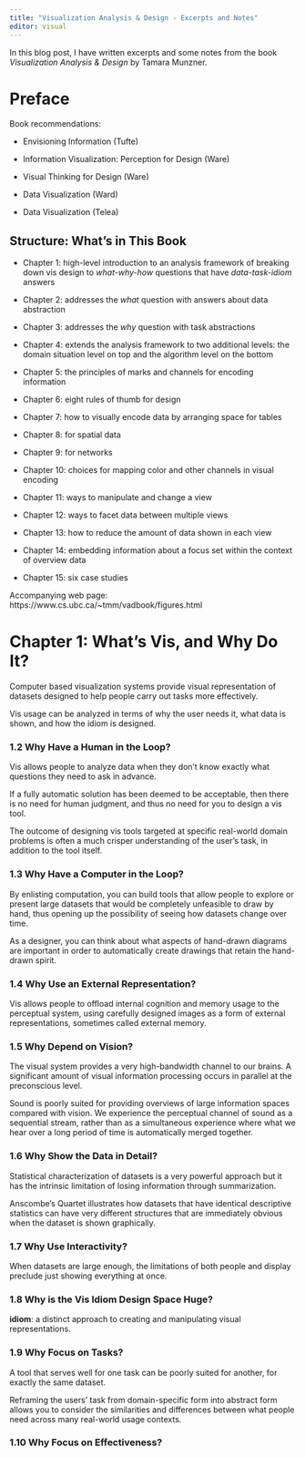 ```yaml
---
title: "Visualization Analysis & Design - Excerpts and Notes"
editor: visual
---
```


In this blog post, I have written excerpts and some notes from the book *Visualization Analysis & Design* by Tamara Munzner.

# Preface

Book recommendations:

-   Envisioning Information (Tufte)

-   Information Visualization: Perception for Design (Ware)

-   Visual Thinking for Design (Ware)

-   Data Visualization (Ward)

-   Data Visualization (Telea)

## Structure: What's in This Book

-   Chapter 1: high-level introduction to an analysis framework of breaking down vis design to *what-why-how* questions that have *data-task-idiom* answers

-   Chapter 2: addresses the *what* question with answers about data abstraction

-   Chapter 3: addresses the *why* question with task abstractions

-   Chapter 4: extends the analysis framework to two additional levels: the domain situation level on top and the algorithm level on the bottom

-   Chapter 5: the principles of marks and channels for encoding information

-   Chapter 6: eight rules of thumb for design

-   Chapter 7: how to visually encode data by arranging space for tables

-   Chapter 8: for spatial data

-   Chapter 9: for networks

-   Chapter 10: choices for mapping color and other channels in visual encoding

-   Chapter 11: ways to manipulate and change a view

-   Chapter 12: ways to facet data between multiple views

-   Chapter 13: how to reduce the amount of data shown in each view

-   Chapter 14: embedding information about a focus set within the context of overview data

-   Chapter 15: six case studies

Accompanying web page: https://www.cs.ubc.ca/\~tmm/vadbook/figures.html

# Chapter 1: What's Vis, and Why Do It?

Computer based visualization systems provide visual representation of datasets designed to help people carry out tasks more effectively.

Vis usage can be analyzed in terms of why the user needs it, what data is shown, and how the idiom is designed.

### 1.2 Why Have a Human in the Loop?

Vis allows people to analyze data when they don't know exactly what questions they need to ask in advance.

If a fully automatic solution has been deemed to be acceptable, then there is no need for human judgment, and thus no need for you to design a vis tool.

The outcome of designing vis tools targeted at specific real-world domain problems is often a much crisper understanding of the user's task, in addition to the tool itself.

### 1.3 Why Have a Computer in the Loop?

By enlisting computation, you can build tools that allow people to explore or present large datasets that would be completely unfeasible to draw by hand, thus opening up the possibility of seeing how datasets change over time.

As a designer, you can think about what aspects of hand-drawn diagrams are important in order to automatically create drawings that retain the hand-drawn spirit.

### 1.4 Why Use an External Representation?

Vis allows people to offload internal cognition and memory usage to the perceptual system, using carefully designed images as a form of external representations, sometimes called external memory.

### 1.5 Why Depend on Vision?

The visual system provides a very high-bandwidth channel to our brains. A significant amount of visual information processing occurs in parallel at the preconscious level.

Sound is poorly suited for providing overviews of large information spaces compared with vision. We experience the perceptual channel of sound as a sequential stream, rather than as a simultaneous experience where what we hear over a long period of time is automatically merged together.

### 1.6 Why Show the Data in Detail?

Statistical characterization of datasets is a very powerful approach but it has the intrinsic limitation of losing information through summarization.

Anscombe's Quartet illustrates how datasets that have identical descriptive statistics can have very different structures that are immediately obvious when the dataset is shown graphically.

### 1.7 Why Use Interactivity?

When datasets are large enough, the limitations of both people and display preclude just showing everything at once.

### 1.8 Why is the Vis Idiom Design Space Huge?

**idiom**: a distinct approach to creating and manipulating visual representations.

### 1.9 Why Focus on Tasks?

A tool that serves well for one task can be poorly suited for another, for exactly the same dataset.

Reframing the users' task from domain-specific form into abstract form allows you to consider the similarities and differences between what people need across many real-world usage contexts.

### 1.10 Why Focus on Effectiveness?
